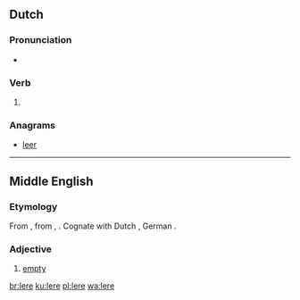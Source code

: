 {{also|lére|lerë}}
==Dutch==

===Pronunciation===
* {{rhymes|eːrə|lang=nl}}

===Verb===
{{nl-verb-form}}

# {{nl-verb form of|n=sg|t=pres|m=subj|leren}}

===Anagrams===
* [[leer#Dutch|leer]]

----

==Middle English==

===Etymology===
From {{der|enm|ang|*lǣre}}, from {{der|enm|gem-pro|*lēziz}}, {{m|gem-pro|*lēzijaz}}. Cognate with Dutch {{m|nl|laar}}, German {{m|de|leer}}.

===Adjective===
{{enm-adj}}

# [[empty]]

[[br:lere]]
[[ku:lere]]
[[pl:lere]]
[[wa:lere]]